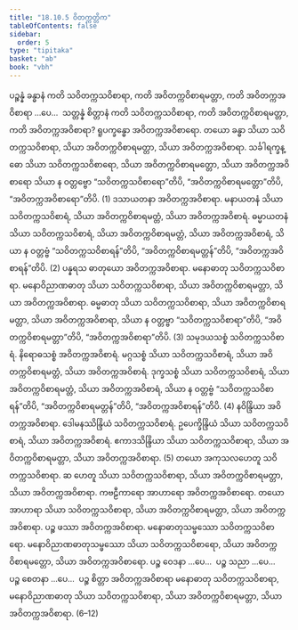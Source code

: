 ```yaml
---
title: "18.10.5 ဝိတက္ကတ္တိက"
tableOfContents: false
sidebar:
  order: 5
type: "tipitaka"
basket: "ab"
book: "vbh"
---
```



<DynamicBreadcrumb />

<Division number="1042" book="vbh" e="ch" v="30" p="451">

<Paragraph number="3244" book="vbh">
ပဉ္စန္နံ ခန္ဓာနံ ကတိ သဝိတက္ကသဝိစာရာ, ကတိ အဝိတက္ကဝိစာရမတ္တာ, ကတိ အဝိတက္ကအဝိစာရာ …ပေ…  သတ္တန္နံ စိတ္တာနံ ကတိ သဝိတက္ကသဝိစာရာ, ကတိ အဝိတက္ကဝိစာရမတ္တာ, ကတိ အဝိတက္ကအဝိစာရာ?
</Paragraph>

<Paragraph number="3245" book="vbh">
ရူပက္ခန္ဓော အဝိတက္ကအဝိစာရော. တယော ခန္ဓာ သိယာ သဝိတက္ကသဝိစာရာ, သိယာ အဝိတက္ကဝိစာရမတ္တာ, သိယာ အဝိတက္ကအဝိစာရာ. သင်္ခါရက္ခန္ဓော သိယာ သဝိတက္ကသဝိစာရော, သိယာ အဝိတက္ကဝိစာရမတ္တော, သိယာ အဝိတက္ကအဝိစာရော သိယာ န ဝတ္တဗ္ဗော “သဝိတက္ကသဝိစာရော”တိပိ, “အဝိတက္ကဝိစာရမတ္တော”တိပိ, “အဝိတက္ကအဝိစာရော”တိပိ. (1)
</Paragraph>

<Paragraph number="3246" book="vbh">
ဒသာယတနာ အဝိတက္ကအဝိစာရာ. မနာယတနံ သိယာ သဝိတက္ကသဝိစာရံ, သိယာ အဝိတက္ကဝိစာရမတ္တံ, သိယာ အဝိတက္ကအဝိစာရံ. ဓမ္မာယတနံ သိယာ သဝိတက္ကသဝိစာရံ, သိယာ အဝိတက္ကဝိစာရမတ္တံ, သိယာ အဝိတက္ကအဝိစာရံ, သိယာ န ဝတ္တဗ္ဗံ “သဝိတက္ကသဝိစာရန်”တိပိ, “အဝိတက္ကဝိစာရမတ္တန်”တိပိ, “အဝိတက္ကအဝိစာရန်”တိပိ. (2)
</Paragraph>

<Paragraph number="3247" book="vbh">
ပန္နရသ ဓာတုယော အဝိတက္ကအဝိစာရာ. မနောဓာတု သဝိတက္ကသဝိစာရာ. မနောဝိညာဏဓာတု သိယာ သဝိတက္ကသဝိစာရာ, သိယာ အဝိတက္ကဝိစာရမတ္တာ, သိယာ အဝိတက္ကအဝိစာရာ. ဓမ္မဓာတု သိယာ သဝိတက္ကသဝိစာရာ, သိယာ အဝိတက္ကဝိစာရမတ္တာ, သိယာ အဝိတက္ကအဝိစာရာ, သိယာ န ဝတ္တဗ္ဗာ “သဝိတက္ကသဝိစာရာ”တိပိ, “အဝိတက္ကဝိစာရမတ္တာ”တိပိ, “အဝိတက္ကအဝိစာရာ”တိပိ. (3)
</Paragraph>

<Paragraph number="3248" book="vbh">
သမုဒယသစ္စံ သဝိတက္ကသဝိစာရံ. နိရောဓသစ္စံ အဝိတက္ကအဝိစာရံ. မဂ္ဂသစ္စံ သိယာ သဝိတက္ကသဝိစာရံ, သိယာ အဝိတက္ကဝိစာရမတ္တံ, သိယာ အဝိတက္ကအဝိစာရံ. ဒုက္ခသစ္စံ သိယာ သဝိတက္ကသဝိစာရံ, သိယာ အဝိတက္ကဝိစာရမတ္တံ, သိယာ အဝိတက္ကအဝိစာရံ, သိယာ န ဝတ္တဗ္ဗံ “သဝိတက္ကသဝိစာရန်”တိပိ, “အဝိတက္ကဝိစာရမတ္တန်”တိပိ, “အဝိတက္ကအဝိစာရန်”တိပိ. (4)
</Paragraph>

<Paragraph number="3249" book="vbh">
နဝိန္ဒြိယာ အဝိတက္ကအဝိစာရာ. ဒေါမနဿိန္ဒြိယံ သဝိတက္ကသဝိစာရံ. ဥပေက္ခိန္ဒြိယံ သိယာ သဝိတက္ကသဝိစာရံ, သိယာ အဝိတက္ကအဝိစာရံ. ဧကာဒသိန္ဒြိယာ သိယာ သဝိတက္ကသဝိစာရာ, သိယာ အဝိတက္ကဝိစာရမတ္တာ, သိယာ အဝိတက္ကအဝိစာရာ. (5)
</Paragraph>

<Paragraph number="3250" book="vbh">
တယော အကုသလဟေတူ သဝိတက္ကသဝိစာရာ. ဆ ဟေတူ သိယာ သဝိတက္ကသဝိစာရာ, သိယာ အဝိတက္ကဝိစာရမတ္တာ, သိယာ အဝိတက္ကအဝိစာရာ. ကဗဠီကာရော အာဟာရော အဝိတက္ကအဝိစာရော. တယော အာဟာရာ သိယာ သဝိတက္ကသဝိစာရာ, သိယာ အဝိတက္ကဝိစာရမတ္တာ, သိယာ အဝိတက္ကအဝိစာရာ. ပဉ္စ ဖဿာ အဝိတက္ကအဝိစာရာ. မနောဓာတုသမ္ဖဿော သဝိတက္ကသဝိစာရော. မနောဝိညာဏဓာတုသမ္ဖဿော သိယာ သဝိတက္ကသဝိစာရော, သိယာ အဝိတက္ကဝိစာရမတ္တော, သိယာ အဝိတက္ကအဝိစာရော. ပဉ္စ ဝေဒနာ …ပေ…  ပဉ္စ သညာ …ပေ…  ပဉ္စ စေတနာ …ပေ…  ပဉ္စ စိတ္တာ အဝိတက္ကအဝိစာရာ မနောဓာတု သဝိတက္ကသဝိစာရာ, မနောဝိညာဏဓာတု သိယာ သဝိတက္ကသဝိစာရာ, သိယာ အဝိတက္ကဝိစာရမတ္တာ, သိယာ အဝိတက္ကအဝိစာရာ. (6–12)
</Paragraph>
</Division>